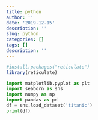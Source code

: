 ```yaml
---
title: python
author: ''
date: '2019-12-15'
descriotion: ''
slug: python
categories: []
tags: []
description: ''
---
```


```r
#install.packages("reticulate")
library(reticulate)
```

```python
import matplotlib.pyplot as plt
import seaborn as sns
import numpy as np
import pandas as pd
df = sns.load_dataset('titanic')
print(df)
```
